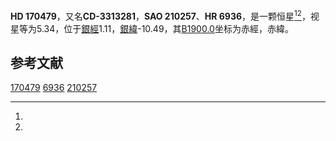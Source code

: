 {{Starbox begin
| name = HD 170479
}}
{{Starbox observe
| epoch = [[J2000.0|J2000.0]]
| constell = {{星座名待查}}<ref name=SIMBAD>{{cite web
 | url=http://simbad.u-strasbg.fr/simbad/sim-id?Ident=HR+6936
 | title =Pulsating variable Star
 | publisher=Centre de Données astronomiques de Strasbourg
 | work=SIMBAD
 | accessdate=2012-07-13}}</ref><ref name=DATA>{{cite web
 | url=http://vizier.u-strasbg.fr/viz-bin/VizieR-5?-out.add=.&-source=5050&-corr=PK=HR&-out.max=9999&HR=6936
 | title=VizieR Detailed Page
 | accessdate=2012-07-13
 | archive-date=2016-03-05
 | archive-url=https://web.archive.org/web/20160305054810/http://vizier.u-strasbg.fr/viz-bin/VizieR-5?-out.add=.&-source=5050&-corr=PK=HR&-out.max=9999&HR=6936
 | dead-url=no
 }}</ref>
| 星官 = 
| ra = {{RA|18|31|4.8}}<ref name=SIMBAD /><ref name=DATA />
| dec = {{DEC|-32|59|21}}<ref name=SIMBAD /><ref name=DATA />
| appmag_v = 5.34<ref name=SIMBAD /><ref name=DATA />
}}
{{Starbox character
| class = A3m<ref name=SIMBAD /><ref name=DATA />
| b-v = 0.16<ref name=SIMBAD /><ref name=DATA />
| u-b = 0.07<ref name=SIMBAD /><ref name=DATA />
| r-i = <ref name=SIMBAD /><ref name=DATA />
| variable = 
}}
{{Starbox astrometry
| radial_v = 0.07
| prop_mo_ra = 9
| parallax = 0.023
| p_error = 
}}
{{Starbox catalog
| names =CD-3313281，[[SAO星表|SAO]] 210257，[[HD星表|HD]] 170479，[[HR星表|HR]] 6936}}
{{Starbox reference |Simbad=HR+6936}}
{{Starbox end}}

'''HD 170479'''，又名'''CD-3313281'''，'''SAO 210257'''、'''HR 6936'''，是一颗恒星<ref name=SIMBAD /><ref name=DATA />，视星等为5.34，位于[[銀道座標系|銀經]]1.11，[[銀道座標系|銀緯]]-10.49，其[[B1900.0|B1900.0]]坐标为赤經{{RA|18|24|31.2}}，赤緯{{DEC|-33|-10.49|19}}。

== 参考文献 ==
{{reflist}}

{{star-stub}}

[[Category:HD和HDE天體|170479]]
[[Category:HR天體|6936]]
[[Category:SAO天體|210257]]